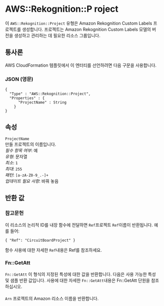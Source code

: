 # AWS::Rekognition::P roject

이 `AWS::Rekognition::Project` 유형은 Amazon Rekognition Custom Labels 프로젝트를 생성합니다. 프로젝트는 Amazon Rekognition Custom Labels 모델의 버전을 생성하고 관리하는 데 필요한 리소스 그룹입니다.

## 통사론

AWS CloudFormation 템플릿에서 이 엔터티를 선언하려면 다음 구문을 사용합니다.

### JSON (영문)

```
{
  "Type" : "AWS::Rekognition::Project",
  "Properties" : {
      "ProjectName" : String
    }
}
```

## 속성

`ProjectName`  
만들 프로젝트의 이름입니다.  
_필수 항목 여부_: 예  
_유형_: 문자열  
_최소_: `1`  
_최대_: `255`  
_패턴_: `[a-zA-Z0-9_.-]+`  
_업데이트 필요 사항_: 바꿔 놓음

## 반환 값

### 참고문헌

이 리소스의 논리적 ID를 내장 함수에 전달하면 `Ref`프로젝트 `Ref`이름이 반환됩니다. 예를 들어:

`{ "Ref": "CircuitBoardProject" }`

함수 사용에 대한 자세한 `Ref`내용은 Ref를 참조하세요.

### Fn::GetAtt

`Fn::GetAtt` 이 형식의 지정된 특성에 대한 값을 반환합니다. 다음은 사용 가능한 특성 및 샘플 반환 값입니다. 사용에 대한 자세한 `Fn::GetAtt`내용은 Fn::GetAtt 단원을 참조하십시오.

####

`Arn` 프로젝트의 Amazon 리소스 이름을 반환합니다.
